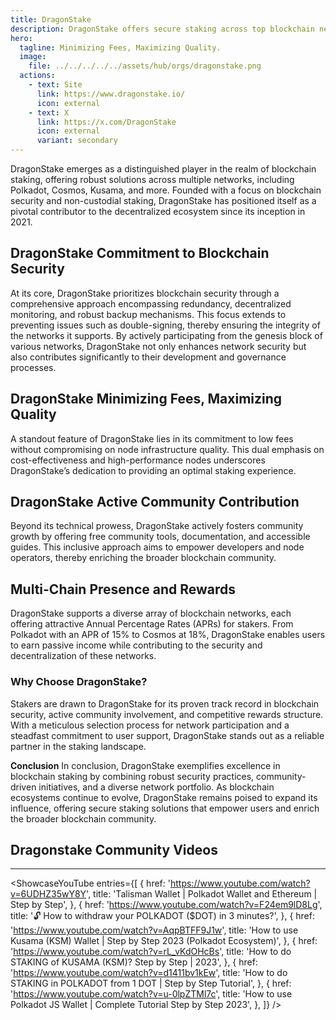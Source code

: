 ```yaml
---
title: DragonStake
description: DragonStake offers secure staking across top blockchain networks like Polkadot and Cosmos with low fees and active community support.
hero:
  tagline: Minimizing Fees, Maximizing Quality.
  image: 
    file: ../../../../../assets/hub/orgs/dragonstake.png
  actions:
    - text: Site
      link: https://www.dragonstake.io/
      icon: external
    - text: X
      link: https://x.com/DragonStake
      icon: external
      variant: secondary
---
```



DragonStake emerges as a distinguished player in the realm of blockchain staking, offering robust solutions across multiple networks, including Polkadot, Cosmos, Kusama, and more. Founded with a focus on blockchain security and non-custodial staking, DragonStake has positioned itself as a pivotal contributor to the decentralized ecosystem since its inception in 2021.

## DragonStake Commitment to Blockchain Security
At its core, DragonStake prioritizes blockchain security through a comprehensive approach encompassing redundancy, decentralized monitoring, and robust backup mechanisms. This focus extends to preventing issues such as double-signing, thereby ensuring the integrity of the networks it supports. By actively participating from the genesis block of various networks, DragonStake not only enhances network security but also contributes significantly to their development and governance processes.

## DragonStake Minimizing Fees, Maximizing Quality
A standout feature of DragonStake lies in its commitment to low fees without compromising on node infrastructure quality. This dual emphasis on cost-effectiveness and high-performance nodes underscores DragonStake’s dedication to providing an optimal staking experience.

## DragonStake Active Community Contribution
Beyond its technical prowess, DragonStake actively fosters community growth by offering free community tools, documentation, and accessible guides. This inclusive approach aims to empower developers and node operators, thereby enriching the broader blockchain community.

## Multi-Chain Presence and Rewards
DragonStake supports a diverse array of blockchain networks, each offering attractive Annual Percentage Rates (APRs) for stakers. From Polkadot with an APR of 15% to Cosmos at 18%, DragonStake enables users to earn passive income while contributing to the security and decentralization of these networks.

### Why Choose DragonStake?
Stakers are drawn to DragonStake for its proven track record in blockchain security, active community involvement, and competitive rewards structure. With a meticulous selection process for network participation and a steadfast commitment to user support, DragonStake stands out as a reliable partner in the staking landscape.

**Conclusion**
In conclusion, DragonStake exemplifies excellence in blockchain staking by combining robust security practices, community-driven initiatives, and a diverse network portfolio. As blockchain ecosystems continue to evolve, DragonStake remains poised to expand its influence, offering secure staking solutions that empower users and enrich the broader blockchain community.


## Dragonstake Community Videos
----------------
<ShowcaseYouTube
  entries={[
          {
      href: 'https://www.youtube.com/watch?v=6UDHZ35wY8Y',
      title: 'Talisman Wallet | Polkadot Wallet and Ethereum | Step by Step',
     },
               {
      href: 'https://www.youtube.com/watch?v=F24em9lD8Lg',
      title: '🔓 How to withdraw your POLKADOT ($DOT) in 3 minutes?',
     },
               {
      href: 'https://www.youtube.com/watch?v=AqpBTFF9J1w',
      title: 'How to use Kusama (KSM) Wallet | Step by Step 2023 (Polkadot Ecosystem)',
     },
               {
      href: 'https://www.youtube.com/watch?v=rL_vKdOHcBs',
      title: 'How to do STAKING of KUSAMA (KSM)? Step by Step | 2023',
     },
                    {
      href: 'https://www.youtube.com/watch?v=d1411bv1kEw',
      title: 'How to do STAKING in POLKADOT from 1 DOT | Step by Step Tutorial',
     },               {
      href: 'https://www.youtube.com/watch?v=u-0lpZTMl7c',
      title: 'How to use Polkadot JS Wallet | Complete Tutorial Step by Step 2023',
     },
  ]}
/>
